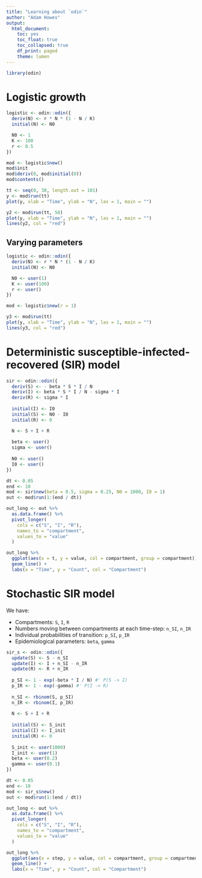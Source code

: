 ```yaml
---
title: "Learning about `odin`"
author: "Adam Howes"
output:
  html_document:
    toc: yes
    toc_float: true
    toc_collapsed: true
    df_print: paged
    theme: lumen
---
```


```r
library(odin)
```

# Logistic growth

```r
logistic <- odin::odin({
  deriv(N) <- r * N * (1 - N / K)
  initial(N) <- N0

  N0 <- 1
  K <- 100
  r <- 0.5
})

mod <- logistic$new()
mod$init
mod$deriv(0, mod$initial(0))
mod$contents()

tt <- seq(0, 30, length.out = 101)
y <- mod$run(tt)
plot(y, xlab = "Time", ylab = "N", las = 1, main = "")

y2 <- mod$run(tt, 50)
plot(y, xlab = "Time", ylab = "N", las = 1, main = "")
lines(y2, col = "red")
```

## Varying parameters

```r
logistic <- odin::odin({
  deriv(N) <- r * N * (1 - N / K)
  initial(N) <- N0

  N0 <- user(1)
  K <- user(100)
  r <- user()
})

mod <- logistic$new(r = 1)

y3 <- mod$run(tt)
plot(y, xlab = "Time", ylab = "N", las = 1, main = "")
lines(y3, col = "red")
```

# Deterministic susceptible-infected-recovered (SIR) model

```r
sir <- odin::odin({
  deriv(S) <- - beta * S * I / N
  deriv(I) <- beta * S * I / N - sigma * I
  deriv(R) <- sigma * I
  
  initial(I) <- I0
  initial(S) <- N0 - I0
  initial(R) <- 0

  N <- S + I + R
  
  beta <- user()
  sigma <- user()
  
  N0 <- user()
  I0 <- user()
})

dt <- 0.05
end <- 10
mod <- sir$new(beta = 0.5, sigma = 0.25, N0 = 1000, I0 = 1)
out <- mod$run(1:(end / dt))

out_long <- out %>%
  as.data.frame() %>%
  pivot_longer(
    cols = c("S", "I", "R"),
    names_to = "compartment",
    values_to = "value"
  )

out_long %>%
  ggplot(aes(x = t, y = value, col = compartment, group = compartment)) +
  geom_line() +
  labs(x = "Time", y = "Count", col = "Compartment")
```

# Stochastic SIR model

We have:

* Compartments: `S`, `I`, `R`
* Numbers moving between compartments at each time-step: `n_SI`, `n_IR`
* Individual probabilities of transition: `p_SI`, `p_IR`
* Epidemiological parameters: `beta`, `gamma`

```r
sir_s <- odin::odin({
  update(S) <- S - n_SI
  update(I) <- I + n_SI - n_IR
  update(R) <- R + n_IR
  
  p_SI <- 1 - exp(-beta * I / N) #' P(S -> I)
  p_IR <- 1 - exp(-gamma) #' P(I -> R)
  
  n_SI <- rbinom(S, p_SI)
  n_IR <- rbinom(I, p_IR)
  
  N <- S + I + R
  
  initial(S) <- S_init
  initial(I) <- I_init
  initial(R) <- 0
  
  S_init <- user(1000)
  I_init <- user(1)
  beta <- user(0.2)
  gamma <- user(0.1)
})

dt <- 0.05
end <- 10
mod <- sir_s$new()
out <- mod$run(1:(end / dt))

out_long <- out %>%
  as.data.frame() %>%
  pivot_longer(
    cols = c("S", "I", "R"),
    names_to = "compartment",
    values_to = "value"
  )

out_long %>%
  ggplot(aes(x = step, y = value, col = compartment, group = compartment)) +
  geom_line() +
  labs(x = "Time", y = "Count", col = "Compartment")
```
